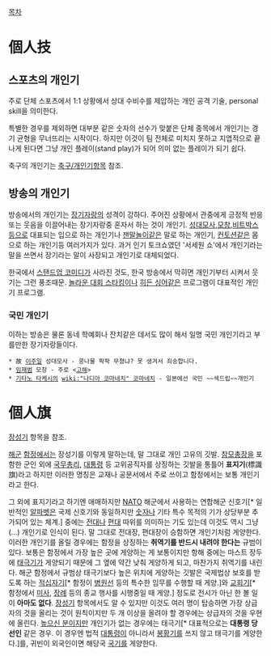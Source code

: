 [[목차]]
= 個人技 =
== 스포츠의 개인기 ==
주로 단체 스포츠에서 1:1 상황에서 상대 수비수를 제압하는 개인 공격 기술, personal skill을 의미한다.

특별한 경우를 제외하면 대부분 같은 숫자의 선수가 맞붙은 단체 종목에서 개인기는 경기 균형을 무너뜨리는 시작이다. 하지만 이것이 팀 전체로 미치지 못하고 지엽적으로 끝나게 된다면 그냥 개인 플레이(stand play)가 되어 의미 없는 플레이가 되기 쉽다.

축구의 개인기는 [[축구/개인기]]항목 참조.
== 방송의 개인기 ==
방송에서의 개인기는 [[장기자랑]]의 성격이 강하다. 주어진 상황에서 관중에게 긍정적 반응 또는 웃음을 이끌어내는 장기자랑중 혼자서 하는 것이 개인기. [[성대모사]],[[모창]],[[비트박스]]등으로 대표되는 입으로 하는 개인기나 [[잰말놀이]]같은 말로 하는 개인기, [[컨토션]]같은 몸으로 하는 개인기등 여러가지가 있다. 과거 인기 토크쇼였던 '서세원 쇼'에서 개인기라는 말을 쓰면서 장기라는 말이 사장되고 개인기로 대체되었다.

한국에서 [[스탠드업 코미디]]가 사라진 것도, 한국 방송에서 막히면 개인기부터 시켜서 웃기는 그런 풍조때문. [[놀라운 대회 스타킹]]이나 [[히든 싱어]]같은 프로그램이 대표적인 개인기 프로그램.
=== 국민 개인기 ===
이하는 방송은 물론 동네 학예회나 잔치같은 데서도 많이 해서 일명 국민 개인기라고 부를만한 장기자랑들이다.

 * 故 [[이주일]] 성대모사 - 콩나물 팍팍 무쳤냐? 못 생겨서 죄송합니다.
 * [[임재범]] 모창 - 주로 <[[고해]]>
 * [[기타노 타케시]]의 [[wiki:"나디아 코마네치" 코마네치]] - 일본에선 국민 ~~섹드립~~개인기

= 個人旗 =
[[장성기]] 항목을 참조.

[[해군]] [[함정]]에서는 장성기를 이렇게 말하는데, 말 그대로 개인 고유의 깃발. [[참모총장]]을 포함한 군인 외에 [[국무총리]], [[대통령]] 등 고위공직자를 상징하는 깃발을 통틀어 '''표지기'''(標識旗)라고 하지만 이러한 명칭은 교재나 공문서에서 주로 쓰이고 함정에서는 보통 개인기라고 한다.

그 외에 표지기라고 하기엔 애매하지만 [[NATO]] 해군에서 사용하는 연합해군 신호기[* 일반적인 [[알파벳]]은 국제 신호기와 동일하지만 [[숫자]]나 기타 특수 목적의 기가 상당부분 추가되어 있는 체계.] 중에는 [[전대]]나 [[편대]] 따위를 의미하는 기도 있는데 이것도 역시 그냥(...) 개인기로 인식이 된다. 말 그대로 전대장, 편대장이 승함하면 개인기처럼 게양한다. 이러한 개인기를 올릴 경우에는 함정을 상징하는 '''취역기를 반드시 내려야 한다는''' 규범이 있다. 보통은 함정에서 가장 높은 곳에 게양하는 게 보통이지만 항해 중에는 마스트 장두에 [[태극기]]가 게양되기 때문에 그 옆에 약간 낮춰 게양하게 되고, 마찬가지 취역기를 내린다. 해군 함정에서 규범상 태극기보다 높은 위치에 게양하는 깃발은 국제법상 보호를 받도록 하는 [[적십자]]기[* 함정이 [[병원선]] 등의 특수한 임무를 수행할 때 게양.]와 [[교회]]기[* 함정에서 [[미사]], [[장례]] 등의 종교 행사를 시행중일 때 게양.] 정도로 전시가 아닌 한 볼 일이 '''아마도 없다'''. [[장성기]] 항목에서도 알 수 있지만 이것도 여러 명이 탑승하면 가장 상급자의 것을 올리는 것이 원칙이지만 두 개 이상을 올려야 할 경우에는 상급자의 것을 우현에 올린다. [[높으신 분]]이지만 개인기가 없는 경우에는 태극기[* 대표적으로는 '''대통령 당선인''' 같은 경우. 이 경우엔 법적 [[대통령]]이 아니라서 [[봉황기]]를 쓰지 않고 태극기를 게양한다.]를, 귀빈이 외국인이면 해당국 [[국기]]를 게양한다.
